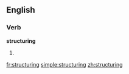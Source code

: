 ==English==

===Verb===
'''structuring'''

# {{present participle of|structure}}

[[fr:structuring]]
[[simple:structuring]]
[[zh:structuring]]